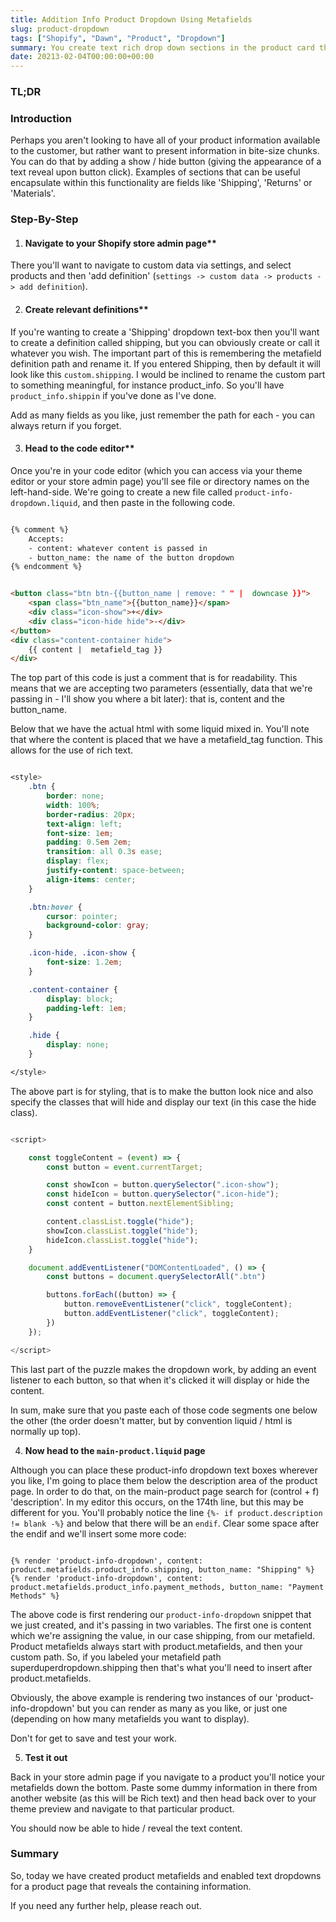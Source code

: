 ```yaml
---
title: Addition Info Product Dropdown Using Metafields
slug: product-dropdown
tags: ["Shopify", "Dawn", "Product", "Dropdown"]
summary: You create text rich drop down sections in the product card through the use of metafields.
date: 20213-02-04T00:00:00+00:00
---
```


### TL;DR

### Introduction

Perhaps you aren't looking to have all of your product information available to the customer, but rather want to present information in bite-size chunks.  You can do that by adding a show / hide button (giving the appearance of a text reveal upon button click).  Examples of sections that can be useful encapsulate within this functionality are fields like 'Shipping', 'Returns' or 'Materials'.

### Step-By-Step

1. #### Navigate to your Shopify store admin page**
There you'll want to navigate to custom data via settings, and select products and then 'add definition' (`settings -> custom data -> products -> add definition`).

2. #### Create relevant definitions**
If you're wanting to create a 'Shipping' dropdown text-box then you'll want to create a definition called shipping, but you can obviously create or call it whatever you wish.  The important part of this is remembering the metafield definition path and rename it.  If you entered Shipping, then  by default it will look like this `custom.shipping`.  I would be inclined to rename the custom part to something meaningful, for instance product_info.  So you'll have `product_info.shippin` if you've done as I've done.

Add as many fields as you like, just remember the path for each - you can always return if you forget.

3. #### Head to the code editor**
Once you're in your code editor (which you can access via your theme editor or your store admin page) you'll see file or directory names on the left-hand-side.  We're going to create a new file called `product-info-dropdown.liquid`, and then paste in the following code.

```html

{% comment %} 
    Accepts:
    - content: whatever content is passed in
    - button_name: the name of the button dropdown
{% endcomment %}


<button class="btn btn-{{button_name | remove: " " |  downcase }}">
    <span class="btn_name">{{button_name}}</span>
    <div class="icon-show">+</div>
    <div class="icon-hide hide">-</div>
</button>
<div class="content-container hide">
    {{ content |  metafield_tag }}
</div>
```

The top part of this code is just a comment that is for readability.  This means that we are accepting two parameters (essentially, data that we're passing in - I'll show you where a bit later): that is, content and the button_name.

Below that we have the actual html with some liquid mixed in.  You'll note that where the content is placed that we have a metafield_tag function.  This allows for the use of rich text.

``` CSS

<style>
    .btn {
        border: none;
        width: 100%;
        border-radius: 20px;
        text-align: left;
        font-size: 1em;
        padding: 0.5em 2em;
        transition: all 0.3s ease;
        display: flex;
        justify-content: space-between;
        align-items: center;
    }

    .btn:hover {
        cursor: pointer;
        background-color: gray;
    }

    .icon-hide, .icon-show {
        font-size: 1.2em;
    }

    .content-container {
        display: block;
        padding-left: 1em;
    }

    .hide {
        display: none;
    }

</style>
```

The above part is for styling, that is to make the button look nice and also specify the classes that will hide and display our text (in this case the hide class).

```JavaScript

<script>

    const toggleContent = (event) => {
        const button = event.currentTarget;

        const showIcon = button.querySelector(".icon-show");
        const hideIcon = button.querySelector(".icon-hide");
        const content = button.nextElementSibling; 

        content.classList.toggle("hide");
        showIcon.classList.toggle("hide");
        hideIcon.classList.toggle("hide");
    }

    document.addEventListener("DOMContentLoaded", () => {
        const buttons = document.querySelectorAll(".btn")

        buttons.forEach((button) => {
            button.removeEventListener("click", toggleContent);
            button.addEventListener("click", toggleContent);
        })
    });

</script>
```

This last part of the puzzle makes the dropdown work, by adding an event listener to each button, so that when it's clicked it will display or hide the content.

In sum, make sure that you paste each of those code segments one below the other (the order doesn't matter, but by convention liquid / html is normally up top).

4. **Now head to the `main-product.liquid` page**

Although you can place these product-info dropdown text boxes wherever you like, I'm going to place them below the description area of the product page.  In order to do that, on the main-product page search for (control + f) 'description'.  In my editor this occurs, on the 174th line, but this may be different for you.  You'll probably notice the line `{%- if product.description != blank -%}` and below that there will be an `endif`.  Clear some space after the endif and we'll insert some more code:

```liquid

{% render 'product-info-dropdown', content: product.metafields.product_info.shipping, button_name: "Shipping" %}
{% render 'product-info-dropdown', content: product.metafields.product_info.payment_methods, button_name: "Payment
Methods" %}
```
The above code is first rendering our `product-info-dropdown` snippet that we just created, and it's passing in two variables.  The first one is content which we're assigning the value, in our case shipping, from our metafield.  Product metafields always start with product.metafields, and then your custom path.  So, if you labeled your metafield path superduperdropdown.shipping then that's what you'll need to insert after product.metafields.

Obviously, the above example is rendering two instances of our 'product-info-dropdown' but you can render as many as you like, or just one (depending on how many metafields you want to display).

Don't for get to save and test your work.

5. **Test it out**

Back in your store admin page if you navigate to a product you'll notice your metafields down the bottom.  Paste some dummy information in there from another website (as this will be Rich text) and then head back over to your theme preview and navigate to that particular product.  

You should now be able to hide / reveal the text content.

### Summary

So, today we have created product metafields and enabled text dropdowns for a product page that reveals the containing information.

If you need any further help, please reach out.